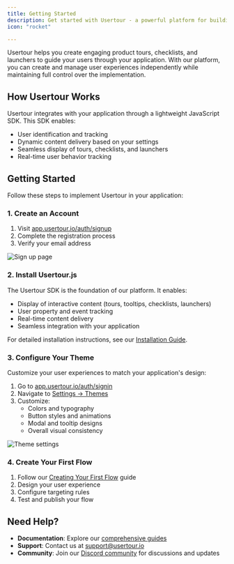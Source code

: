 ```yaml
---
title: Getting Started
description: Get started with Usertour - a powerful platform for building product tours, checklists, and launchers. Follow this guide to integrate Usertour into your application and create your first user experience.
icon: "rocket"

---
```


Usertour helps you create engaging product tours, checklists, and launchers to guide your users through your application. With our platform, you can create and manage user experiences independently while maintaining full control over the implementation.

## How Usertour Works

Usertour integrates with your application through a lightweight JavaScript SDK. This SDK enables:
- User identification and tracking
- Dynamic content delivery based on your settings
- Seamless display of tours, checklists, and launchers
- Real-time user behavior tracking

## Getting Started

Follow these steps to implement Usertour in your application:

### 1. Create an Account

1. Visit [app.usertour.io/auth/signup](https://app.usertour.io/auth/signup)
2. Complete the registration process
3. Verify your email address

![Sign up page](/images/signup.png)

### 2. Install Usertour.js

The Usertour SDK is the foundation of our platform. It enables:
- Display of interactive content (tours, tooltips, checklists, launchers)
- User property and event tracking
- Real-time content delivery
- Seamless integration with your application

For detailed installation instructions, see our [Installation Guide](/developers/usertourjs-reference/installation).

### 3. Configure Your Theme

Customize your user experiences to match your application's design:

1. Go to [app.usertour.io/auth/signin](https://app.usertour.io/auth/signin)
2. Navigate to [Settings → Themes](https://app.usertour.io/project/1/settings/themes)
3. Customize:
   - Colors and typography
   - Button styles and animations
   - Modal and tooltip designs
   - Overall visual consistency

![Theme settings](/images/theme.png)

### 4. Create Your First Flow

1. Follow our [Creating Your First Flow](/building-experiences/creating-your-first-flow) guide
2. Design your user experience
3. Configure targeting rules
4. Test and publish your flow

## Need Help?

- **Documentation**: Explore our [comprehensive guides](/developers/usertourjs-reference/overview)
- **Support**: Contact us at [support@usertour.io](mailto:support@usertour.io)
- **Community**: Join our [Discord community](https://discord.gg/WPVJPX8fJh) for discussions and updates